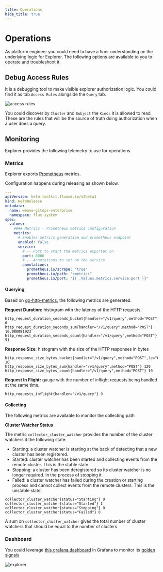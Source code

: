 ```yaml
---
title: Operations
hide_title: true
---
```



# Operations <TierLabel tiers="Enterprise" />

<AlphaWarning/>

As platform engineer you could need to have a finer understanding on the underlying logic for Explorer. The following
options are available to you to operate and troubleshoot it.

## Debug Access Rules

It is a debugging tool to make visible explorer authorization logic. You could find it as tab `Access Rules`  alongside
the `Query` tab.

![access rules](imgs/debug-access-rules.png)

You could discover by `Cluster` and `Subject` the `Kinds` it is allowed to read. These are the rules that
will be the source of truth doing authorization when a user does a query.


## Monitoring

Explorer provides the following telemetry to use for operations.

### Metrics

Explorer exports [Prometheus](https://prometheus.io/) metrics.

Configuration happens during releasing as shown below.

```yaml
---
apiVersion: helm.toolkit.fluxcd.io/v2beta1
kind: HelmRelease
metadata:
  name: weave-gitops-enterprise
  namespace: flux-system
spec:
  values:
    #### Metrics - Prometheus metrics configuration
    metrics:
      # Enables metrics generation and prometheus endpoint
      enabled: false
      service:
        # -- Port to start the metrics exporter on
        port: 8080
        # -- Annotations to set on the service
        annotations:
          prometheus.io/scrape: "true"
          prometheus.io/path: "/metrics"
          prometheus.io/port: "{{ .Values.metrics.service.port }}"
```

#### Querying

Based on [go-http-metrics](https://github.com/slok/go-http-metrics/blob/master/metrics/prometheus/prometheus.go), the following
metrics are generated.

**Request Duration:** histogram with the latency of the HTTP requests.

```
http_request_duration_seconds_bucket{handler="/v1/query",method="POST",le="0.05"} 0
http_request_duration_seconds_sum{handler="/v1/query",method="POST"} 10.088081923
http_request_duration_seconds_count{handler="/v1/query",method="POST"} 51
```

**Response Size:** histogram with the size of the HTTP responses in bytes

```
http_response_size_bytes_bucket{handler="/v1/query",method="POST",le="0.05"} 10
http_response_size_bytes_sum{handler="/v1/query",method="POST"} 120
http_response_size_bytes_count{handler="/v1/query",method="POST"} 10
```

**Request In Flight:** gauge with the number of inflight requests being handled at the same time.

```
http_requests_inflight{handler="/v1/query"} 0
```

#### Collecting

The following metrics are available to monitor the collecting path

**Cluster Watcher Status**

The metric `collector_cluster_watcher` provides the number of the cluster watchers it the following state:
- Starting: a cluster watcher is starting at the back of detecting that a new cluster has been registered.
- Started: cluster watcher has been started and collecting events from the remote cluster. This is the stable state.
- Stopping: a cluster has been deregistered so its cluster watcher is no longer required. In the process of stopping it.
- Failed: a cluster watcher has failed during the creation or starting process and cannot collect events from the remote clusters. This is the unstable state.

```
collector_cluster_watcher{status="Starting"} 0
collector_cluster_watcher{status="Started"} 1
collector_cluster_watcher{status="Stopping"} 0
collector_cluster_watcher{status="Failed"} 0
```

A sum on `collector_cluster_watcher` gives the total number of cluster watchers that should be equal to the number of clusters

### Dashboard

You could leverage [this grafana dashboard](../assets/dashboards/explorer.json) in Grafana to monitor its [golden signals](https://sre.google/sre-book/monitoring-distributed-systems/#xref_monitoring_golden-signals)

![explorer](imgs/explorer-query-metrics.png)
